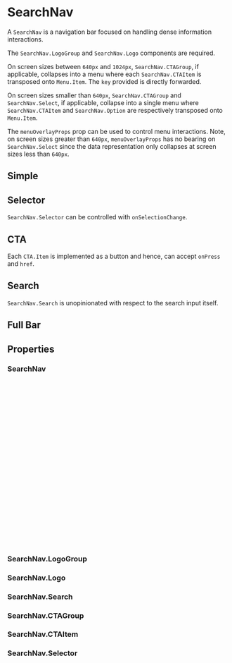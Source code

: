 
<Meta of={SearchNavStories} />

# SearchNav

A `SearchNav` is a navigation bar focused on handling dense information interactions.

The `SearchNav.LogoGroup` and `SearchNav.Logo` components are required.

On screen sizes between `640px` and `1024px`, `SearchNav.CTAGroup`, if applicable, collapses into a menu
where each `SearchNav.CTAItem` is transposed onto `Menu.Item`. The `key` provided is directly forwarded.

On screen sizes smaller than `640px`, `SearchNav.CTAGroup` and `SearchNav.Select`, if applicable, collapse into
a single menu where `SearchNav.CTAItem` and `SearchNav.Option` are respectively transposed onto `Menu.Item`.

The `menuOverlayProps` prop can be used to control menu interactions. Note, on screen sizes greater than `640px`,
`menuOverlayProps` has no bearing on `SearchNav.Select` since the data representation only collapses at screen sizes
less than `640px`.

## Simple

<Canvas of={SearchNavStories.Simple} />

## Selector

`SearchNav.Selector` can be controlled with `onSelectionChange`.

<Canvas of={SearchNavStories.Selector} />

## CTA

Each `CTA.Item` is implemented as a button and hence, can accept `onPress` and `href`.

<Canvas of={SearchNavStories.CTA} />

## Search

`SearchNav.Search` is unopinionated with respect to the search input itself.

<Canvas of={SearchNavStories.Search} />

## Full Bar

<Canvas of={SearchNavStories.FullBar} />

## Properties

### SearchNav

```ts
export type SearchNavProps<T> = {
  /**
   * Overlay props that apply to condensed menu configurations. Note that
   * the keys defined in <SearchNav> will be preserved.
   */
  menuOverlayProps?: SearchNavOverlayMenuProps<T>;
  /**
   * Symbol for collapsed CTA menu, symbol SVG source from @easypost/easy-ui-icons.
   */
  ctaMenuSymbol?: IconSymbol;
  /**
   * The children of the <SearchNav> element. Should render `<SearchNav.LogoGroup>`,
   * `<SearchNav.Search>`, and `<SearchNav.CTAGroup>`
   */
  children: ReactNode;
};

export type SearchNavOverlayMenuProps<T> = {
  /** The item keys that are disabled. These items cannot be selected, focused, or otherwise interacted with. */
  disabledKeys?: Iterable<Key>;
  /** Handler that is called when an item is selected. */
  onAction?: (key: Key) => void;
  /** Handler that is called when the menu should close after selecting an item. */
  onClose?: () => void;
};
```

### SearchNav.LogoGroup

<ArgTypes of={SearchNav.LogoGroup} />

### SearchNav.Logo

<ArgTypes of={SearchNav.Logo} />

### SearchNav.Search

<ArgTypes of={SearchNav.Search} />

### SearchNav.CTAGroup

<ArgTypes of={SearchNav.CTAGroup} />

### SearchNav.CTAItem

<ArgTypes of={SearchNav.CTAItem} />

### SearchNav.Selector

```ts
export type SelectorProps<T> = {
  /**
   * Hidden label that applies to expanded <SearchNav.Select> and will
   * become aria-label to apply to <Menu.Section> when <SearchNav>
   * collapses.
   */
  label: string;
  /** Method that is called when the open state of the select field changes. */
  onOpenChange?: (isOpen: boolean) => void;
  /** Sets the open state of the select field. */
  isOpen?: boolean;
  /** The currently selected key in the collection (controlled). */
  selectedKey?: Key | null;
  /** The initial selected key in the collection (uncontrolled). */
  defaultSelectedKey?: Key;
  /** Handler that is called when the selection changes. */
  onSelectionChange?: (key: Key) => void;
  /** The contents of the collection. */
  children: CollectionChildren<T>;
  /** The option keys that are disabled. These options cannot be selected, focused, or otherwise interacted with. */
  disabledKeys?: Iterable<Key>;
};
```
